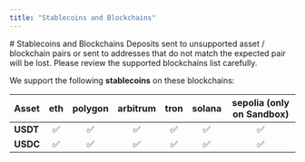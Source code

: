 ```yaml
---
title: "Stablecoins and Blockchains"
---
```


<Highlight>
  # Stablecoins and Blockchains
</Highlight>

<Warning>
Deposits sent to unsupported asset / blockchain pairs or sent to addresses that do not match the expected pair will be lost. Please review the supported blockchains list carefully.
</Warning>

We support the following **stablecoins** on these blockchains:

| Asset    | eth | polygon | arbitrum | tron | solana | sepolia (only on Sandbox) |
|:---------|:---:|:-------:|:--------:|:----:|:------:|:----------------:|
| **USDT** | ✅  |   ✅    |    ✅    |  ✅  |   ✅   |       ✅        |
| **USDC** | ✅  |   ✅    |    ✅    |  ✅  |   ✅   |       ✅        |